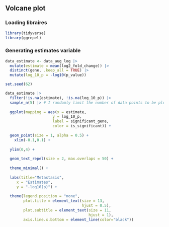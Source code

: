 ## Volcane plot

### Loading libraires
```r
library(tidyverse)
library(ggrepel)
```

### Generating estimates variable

```r
data_estimate <- data_aug_log |>
  mutate(estimate = mean(log2_fold_change)) |>
  distinct(gene, .keep_all = TRUE) |>
  mutate(log_10_p = -log10(p_value))
```

```r
set.seed(62)

data_estimate |>
  filter(!is.na(estimate), !is.na(log_10_p)) |>
  sample_n(5) |> # I randomly limit the number of data points to be plotted
  
  ggplot(mapping = aes(x = estimate, 
                     y = log_10_p,
                     label = significant_gene,
                     color = is_significant)) +
  
  geom_point(size = 1, alpha = 0.5) +
    xlim(-0.1,0.1) +
  
  ylim(0,4) +
  
  geom_text_repel(size = 2, max.overlaps = 50) +
  
  theme_minimal() +
  
  labs(title="Metastasis",
     x = "Estimates", 
     y = "-log10(p)") +
  
  theme(legend.position = "none", 
        plot.title = element_text(size = 13,
                                  hjust = 0.5),
        plot.subtitle = element_text(size = 11,
                                     hjust = 1),
        axis.line.x.bottom = element_line(color="black"))
```